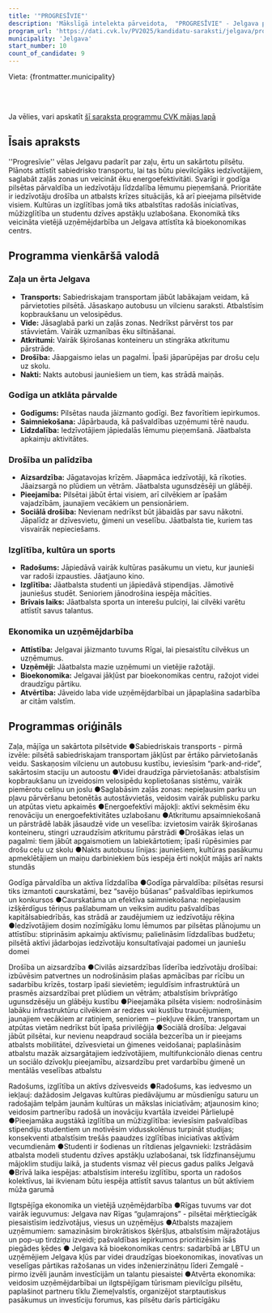 ```yaml
---
title: '"PROGRESĪVIE"'
description: 'Mākslīgā intelekta pārveidota,  "PROGRESĪVIE" - Jelgava programma vienkāršā valodā'
program_url: 'https://dati.cvk.lv/PV2025/kandidatu-saraksti/jelgava/progresivie'
municipality: 'Jelgava'
start_number: 10
count_of_candidate: 9
---
```



Vieta: {frontmatter.municipality}<br/>

<Badge text="Sabiedriskais transports" variant="note" size="small" /> <Badge text="Energoefektīvi mājokļi" variant="note" size="small" /> <Badge text="Godīga pārvaldība" variant="note" size="small" /> <Badge text="Civilā aizsardzība" variant="note" size="small" /> <Badge text="Atbalsts uzņēmējdarbībai" variant="note" size="small" />

<br/><br/> 

<Card title='Šis ir mākslīga intelekta ģenerēts apraksts' icon='starlight'>
    Ja vēlies, vari apskatīt <a href={frontmatter.program_url} target='_blank'>šī saraksta programmu CVK mājas lapā</a>
    </Card>

## Īsais apraksts

''Progresīvie'' vēlas Jelgavu padarīt par zaļu, ērtu un sakārtotu pilsētu. Plānots attīstīt sabiedrisko transportu, lai tas būtu pievilcīgāks iedzīvotājiem, saglabāt zaļās zonas un veicināt ēku energoefektivitāti. Svarīgi ir godīga pilsētas pārvaldība un iedzīvotāju līdzdalība lēmumu pieņemšanā. Prioritāte ir iedzīvotāju drošība un atbalsts krīzes situācijās, kā arī pieejama pilsētvide visiem. Kultūras un izglītības jomā tiks atbalstītas radošās iniciatīvas, mūžizglītība un studentu dzīves apstākļu uzlabošana. Ekonomikā tiks veicināta vietējā uzņēmējdarbība un Jelgava attīstīta kā bioekonomikas centrs.

## Programma vienkāršā valodā

### Zaļa un ērta Jelgava
*   **Transports:** Sabiedriskajam transportam jābūt labākajam veidam, kā pārvietoties pilsētā. Jāsaskaņo autobusu un vilcienu saraksti. Atbalstīsim kopbraukšanu un velosipēdus.
*   **Vide:** Jāsaglabā parki un zaļās zonas. Nedrīkst pārvērst tos par stāvvietām. Vairāk uzmanības ēku siltināšanai.
*   **Atkritumi:** Vairāk šķirošanas konteineru un stingrāka atkritumu pārstrāde.
*   **Drošība:** Jāapgaismo ielas un pagalmi. Īpaši jāparūpējas par drošu ceļu uz skolu.
*   **Nakti:** Nakts autobusi jauniešiem un tiem, kas strādā maiņās.

### Godīga un atklāta pārvalde
*   **Godīgums:** Pilsētas nauda jāizmanto godīgi. Bez favorītiem iepirkumos.
*   **Saimniekošana:** Jāpārbauda, kā pašvaldības uzņēmumi tērē naudu.
*   **Līdzdalība:** Iedzīvotājiem jāpiedalās lēmumu pieņemšanā. Jāatbalsta apkaimju aktivitātes.

### Drošība un palīdzība
*   **Aizsardzība:** Jāgatavojas krīzēm. Jāapmāca iedzīvotāji, kā rīkoties. Jāaizsargā no plūdiem un vētrām. Jāatbalsta ugunsdzēsēji un glābēji.
*   **Pieejamība:** Pilsētai jābūt ērtai visiem, arī cilvēkiem ar īpašām vajadzībām, jaunajiem vecākiem un pensionāriem.
*   **Sociālā drošība:** Nevienam nedrīkst būt jābaidās par savu nākotni. Jāpalīdz ar dzīvesvietu, ģimeni un veselību. Jāatbalsta tie, kuriem tas visvairāk nepieciešams.

### Izglītība, kultūra un sports
*   **Radošums:** Jāpiedāvā vairāk kultūras pasākumu un vietu, kur jaunieši var radoši izpausties. Jāatjauno kino.
*   **Izglītība:** Jāatbalsta studenti un jāpiedāvā stipendijas. Jāmotivē jauniešus studēt. Senioriem jānodrošina iespēja mācīties.
*   **Brīvais laiks:** Jāatbalsta sporta un interešu pulciņi, lai cilvēki varētu attīstīt savus talantus.

### Ekonomika un uzņēmējdarbība
*   **Attīstība:** Jelgavai jāizmanto tuvums Rīgai, lai piesaistītu cilvēkus un uzņēmumus.
*   **Uzņēmēji:** Jāatbalsta mazie uzņēmumi un vietējie ražotāji.
*   **Bioekonomika:** Jelgavai jākļūst par bioekonomikas centru, ražojot videi draudzīgu pārtiku.
*   **Atvērtība:** Jāveido laba vide uzņēmējdarbībai un jāpaplašina sadarbība ar citām valstīm.

## Programmas oriģināls

Zaļa, mājīga un sakārtota pilsētvide
●Sabiedriskais transports - pirmā izvēle: pilsētā sabiedriskajam transportam jākļūst par ērtāko pārvietošanās veidu. Saskaņosim vilcienu un autobusu kustību, ieviesīsim “park-and-ride”, sakārtosim staciju un autoostu
●Videi draudzīga pārvietošanās: atbalstīsim kopbraukšanu un izveidosim velosipēdu koplietošanas sistēmu, vairāk piemērotu celiņu un joslu
●Saglabāsim zaļās zonas: nepieļausim parku un pļavu pārvēršanu betonētās autostāvvietās, veidosim vairāk publisku parku un atpūtas vietu apkaimēs
●Energoefektīvi mājokļi: aktīvi sekmēsim ēku renovāciju un energoefektivitātes uzlabošanu
●Atkritumu apsaimniekošanā un pārstrādē labāk jāsaudzē vide un veselība: izvietosim vairāk šķirošanas konteineru, stingri uzraudzīsim atkritumu pārstrādi
●Drošākas ielas un pagalmi: tiem jābūt apgaismotiem un labiekārtotiem; īpaši rūpēsimies par drošu ceļu uz skolu
●Nakts autobusu līnijas: jauniešiem, kultūras pasākumu apmeklētājiem un maiņu darbiniekiem būs iespēja ērti nokļūt mājās arī nakts stundās

Godīga pārvaldība un aktīva līdzdalība
●Godīga pārvaldība: pilsētas resursi tiks izmantoti caurskatāmi, bez “savējo būšanas” pašvaldības iepirkumos un konkursos
●Caurskatāma un efektīva saimniekošana: nepieļausim izšķērdīgus tēriņus pašlabumam un veiksim auditu pašvaldības kapitālsabiedrībās, kas strādā ar zaudējumiem uz iedzīvotāju rēķina
●Iedzīvotājiem dosim nozīmīgāku lomu lēmumos par pilsētas plānojumu un attīstību: stiprināsim apkaimju aktīvismu; palielināsim līdzdalības budžetu; pilsētā aktīvi jādarbojas iedzīvotāju konsultatīvajai padomei un jauniešu domei

Drošība un aizsardzība
●Civilās aizsardzības līderība iedzīvotāju drošībai: izbūvēsim patvertnes un nodrošināsim plašas apmācības par rīcību un sadarbību krīzēs, tostarp īpaši sievietēm; ieguldīsim infrastruktūrā un prasmēs aizsardzībai pret plūdiem un vētrām; atbalstīsim brīvprātīgo ugunsdzēsēju un glābēju kustību
●Pieejamāka pilsēta visiem: nodrošināsim labāku infrastruktūru cilvēkiem ar redzes vai kustību traucējumiem, jaunajiem vecākiem ar ratiņiem, senioriem – piekļuve ēkām, transportam un atpūtas vietām nedrīkst būt īpaša privilēģija
●Sociālā drošība: Jelgavai jābūt pilsētai, kur nevienu neapdraud sociāla bezcerība un ir pieejams atbalsts mobilitātei, dzīvesvietai un ģimenes veidošanai; paplašināsim atbalstu mazāk aizsargātajiem iedzīvotājiem, multifunkcionālo dienas centru un sociālo dzīvokļu pieejamību, aizsardzību pret vardarbību ģimenē un mentālās veselības atbalstu

Radošums, izglītība un aktīvs dzīvesveids
●Radošums, kas iedvesmo un iekļauj: dažādosim Jelgavas kultūras piedāvājumu ar mūsdienīgu saturu un radošajām telpām jaunām kultūras un mākslas iniciatīvām; atjaunosim kino; veidosim partnerību radošā un inovāciju kvartāla izveidei Pārlielupē
●Pieejamāka augstākā izglītība un mūžizglītība: ieviesīsim pašvaldības stipendiju studentiem un motivēsim vidusskolēnus turpināt studijas; konsekventi atbalstīsim trešās paaudzes izglītības iniciatīvas aktīvām vecumdienām
●Studenti ir šodienas un rītdienas jelgavnieki: Izstrādāsim atbalsta modeli studentu dzīves apstākļu uzlabošanai, tsk līdzfinansējumu mājoklim studiju laikā, ja students vismaz vēl piecus gadus paliks Jelgavā
●Brīvā laika iespējas: atbalstīsim interešu izglītību, sporta un radošos kolektīvus, lai ikvienam būtu iespēja attīstīt savus talantus un būt aktīviem mūža garumā

Ilgtspējīga ekonomika un vietējā uzņēmējdarbība
●Rīgas tuvums var dot vairāk ieguvumus: Jelgava nav Rīgas “guļamrajons” - pilsētai mērķtiecīgāk piesaistīsim iedzīvotājus, viesus un uzņēmējus
●Atbalsts mazajiem uzņēmumiem: samazināsim birokrātiskos šķēršļus, atbalstīsim mājražotājus un pop-up tirdziņu izveidi; pašvaldības iepirkumos prioritizēsim īsās piegādes ķēdes
● Jelgava kā bioekonomikas centrs: sadarbībā ar LBTU un uzņēmējiem Jelgava kļūs par videi draudzīgas bioekonomikas, inovatīvas un veselīgas pārtikas ražošanas un vides inženierzinātņu līderi Zemgalē - pirmo izvēli jaunām investīcijām un talantu piesaistei
●Atvērta ekonomika: veidosim uzņēmējdarbībai un ilgtspējīgam tūrismam pievilcīgu pilsētu, paplašinot partneru tīklu Ziemeļvalstīs, organizējot starptautiskus pasākumus un investīciju forumus, kas pilsētu darīs pārticīgāku

